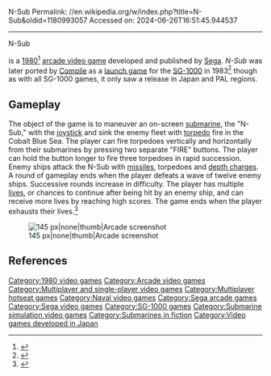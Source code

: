 N-Sub
Permalink: //en.wikipedia.org/w/index.php?title=N-Sub&oldid=1180993057
Accessed on: 2024-06-26T16:51:45.944537



------
N-Sub
{{more citations needed|date=June 2008}}
{{Infobox video game
|title=N-Sub
|image=N-sub SG-1000 boxart.png
|caption=SG-1000 box art
|developer=[[Sega]]<br>[[Compile (company)|Compile]] (SG-1000)
|publisher=[[Sega]]
|designer=
|released='''Arcade'''<br>December 1980<br>'''Sega SG-1000'''{{vgrelease|JP|July 15, 1983<ref name="Retro163"/>}}
|genre=[[Fixed shooter]]
|modes=Up to 2 players, alternating turns
|platforms=[[Arcade video game|Arcade]], [[Sega SG-1000]]
}}

{{nihongo|'''N-Sub'''|N-サブ}} is a [[1980 in video gaming|1980]]<ref name="klov">{{KLOV game|id=8807}}</ref> [[arcade video game]] developed and published by [[Sega]]. ''N-Sub'' was later ported by [[Compile (company)|Compile]] as a [[launch game]] for the [[SG-1000]] in 1983<ref name="Retro163">{{cite magazine|last=Marley|first=Scott |date=December 2016 |title=SG-1000 |magazine=[[Retro Gamer]] |issue=163|page=58|publisher=[[Future Publishing]]}}</ref>  though as with all SG-1000 games, it only saw a release in Japan and PAL regions.

==Gameplay==
The object of the game is to maneuver an on-screen [[submarine]], the "N-Sub," with the [[joystick]] and sink the enemy fleet with [[torpedo]] fire in the Cobalt Blue Sea. The player can fire torpedoes vertically and horizontally from their submarines by pressing two separate "FIRE" buttons. The player can hold the button longer to fire three torpedoes in rapid succession. Enemy ships attack the N-Sub with [[missile]]s, torpedoes and [[depth charge]]s. A round of gameplay ends when the player defeats a wave of twelve enemy ships. Successive rounds increase in difficulty. The player has multiple [[Health (gaming)|lives]], or chances to continue after being hit by an enemy ship, and can receive more lives by reaching high scores. The game ends when the player exhausts their lives.<ref>{{Cite web|title=N-Sub (SG-1000) - online game|url=https://www.retrogames.cz/play_1227-SG1000.php|access-date=2021-11-05|website=RetroGames.cz}}</ref>

[[Image:N-sub screenshot.png|145 px|none|thumb|Arcade screenshot]]

==References==
{{Reflist}}

[[Category:1980 video games]]
[[Category:Arcade video games]]
[[Category:Multiplayer and single-player video games]]
[[Category:Multiplayer hotseat games]]
[[Category:Naval video games]]
[[Category:Sega arcade games]]
[[Category:Sega video games]]
[[Category:SG-1000 games]]
[[Category:Submarine simulation video games]]
[[Category:Submarines in fiction]]
[[Category:Video games developed in Japan]]


{{arcade-stub}}
{{fixed-shooter-videogame-stub}}
{{sega-stub}}